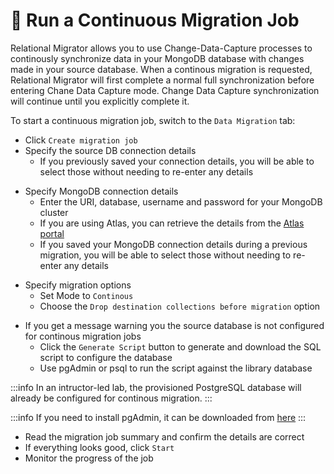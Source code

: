 
# 🦸 Run a Continuous Migration Job

Relational Migrator allows you to use Change-Data-Capture processes to continously synchronize data in your MongoDB database with changes made in your source database.
When a continous migration is requested, Relational Migrator will first complete a normal full synchronization before entering Chane Data Capture mode.
Change Data Capture synchronization will continue until you explicitly complete it. 

To start a continuous migration job, switch to the `Data Migration` tab:

<Screenshot url="http://127.0.0.1:8278" src="img/220-image-006.png" alt="Screenshot of the connect modal" />

- Click `Create migration job`
- Specify the source DB connection details
  - If you previously saved your connection details, you will be able to select those without needing to re-enter any details 

<Screenshot url="http://127.0.0.1:8278" src="img/220-image-007.png" alt="Screenshot of the connect modal" />

- Specify MongoDB connection details
  - Enter the URI, database, username and password for your MongoDB cluster
  - If you are using Atlas, you can retrieve the details from the [Atlas portal](https://cloud.mongodb.com)
  - If you saved your MongoDB connection details during a previous migration, you will be able to select those without needing to re-enter any details 

<Screenshot url="http://127.0.0.1:8278" src="img/220-image-008.png" alt="Screenshot of the connect modal" />

- Specify migration options
  - Set Mode to `Continous` 
  - Choose the `Drop destination collections before migration` option

<Screenshot url="http://127.0.0.1:8278" src="img/220-image-009.png" alt="Screenshot of the connect modal" />

- If you get a message warning you the source database is not configured for continous migration jobs
  - Click the `Generate Script` button to generate and download the SQL script to configure the database
  - Use pgAdmin or psql to run the script against the library database

<Screenshot url="http://127.0.0.1:8278" src="img/220-image-010.png" alt="Screenshot of the connect modal" />

:::info
In an intructor-led lab, the provisioned PostgreSQL database will already be configured for continous migration.
:::

:::info
If you need to install pgAdmin, it can be downloaded from [here](https://www.pgadmin.org/download/)
:::

- Read the migration job summary and confirm the details are correct
- If everything looks good, click `Start`
- Monitor the progress of the job

<Screenshot url="http://127.0.0.1:8278" src="img/220-image-011.png" alt="Screenshot of the connect modal" />